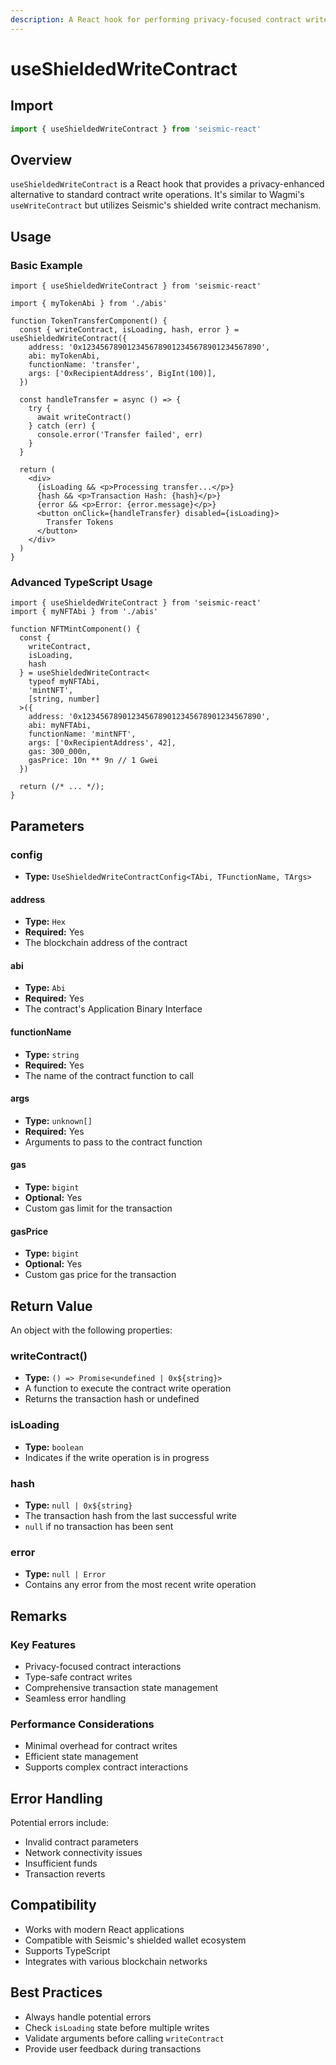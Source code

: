 ```yaml
---
description: A React hook for performing privacy-focused contract write operations with enhanced security and type safety.
---
```


# useShieldedWriteContract

## Import

```ts
import { useShieldedWriteContract } from 'seismic-react'
```

## Overview

`useShieldedWriteContract` is a React hook that provides a privacy-enhanced alternative to standard contract write operations. It's similar to Wagmi's `useWriteContract` but utilizes Seismic's shielded write contract mechanism.

## Usage

### Basic Example

```tsx
import { useShieldedWriteContract } from 'seismic-react'

import { myTokenAbi } from './abis'

function TokenTransferComponent() {
  const { writeContract, isLoading, hash, error } = useShieldedWriteContract({
    address: '0x1234567890123456789012345678901234567890',
    abi: myTokenAbi,
    functionName: 'transfer',
    args: ['0xRecipientAddress', BigInt(100)],
  })

  const handleTransfer = async () => {
    try {
      await writeContract()
    } catch (err) {
      console.error('Transfer failed', err)
    }
  }

  return (
    <div>
      {isLoading && <p>Processing transfer...</p>}
      {hash && <p>Transaction Hash: {hash}</p>}
      {error && <p>Error: {error.message}</p>}
      <button onClick={handleTransfer} disabled={isLoading}>
        Transfer Tokens
      </button>
    </div>
  )
}
```

### Advanced TypeScript Usage

```tsx
import { useShieldedWriteContract } from 'seismic-react'
import { myNFTAbi } from './abis'

function NFTMintComponent() {
  const {
    writeContract,
    isLoading,
    hash
  } = useShieldedWriteContract<
    typeof myNFTAbi,
    'mintNFT',
    [string, number]
  >({
    address: '0x1234567890123456789012345678901234567890',
    abi: myNFTAbi,
    functionName: 'mintNFT',
    args: ['0xRecipientAddress', 42],
    gas: 300_000n,
    gasPrice: 10n ** 9n // 1 Gwei
  })

  return (/* ... */);
}
```

## Parameters

### config

- **Type:** `UseShieldedWriteContractConfig<TAbi, TFunctionName, TArgs>`

#### address

- **Type:** `Hex`
- **Required:** Yes
- The blockchain address of the contract

#### abi

- **Type:** `Abi`
- **Required:** Yes
- The contract's Application Binary Interface

#### functionName

- **Type:** `string`
- **Required:** Yes
- The name of the contract function to call

#### args

- **Type:** `unknown[]`
- **Required:** Yes
- Arguments to pass to the contract function

#### gas

- **Type:** `bigint`
- **Optional:** Yes
- Custom gas limit for the transaction

#### gasPrice

- **Type:** `bigint`
- **Optional:** Yes
- Custom gas price for the transaction

## Return Value

An object with the following properties:

### writeContract()

- **Type:** `() => Promise<undefined | 0x${string}>`
- A function to execute the contract write operation
- Returns the transaction hash or undefined

### isLoading

- **Type:** `boolean`
- Indicates if the write operation is in progress

### hash

- **Type:** `null | 0x${string}`
- The transaction hash from the last successful write
- `null` if no transaction has been sent

### error

- **Type:** `null | Error`
- Contains any error from the most recent write operation

## Remarks

### Key Features

- Privacy-focused contract interactions
- Type-safe contract writes
- Comprehensive transaction state management
- Seamless error handling

### Performance Considerations

- Minimal overhead for contract writes
- Efficient state management
- Supports complex contract interactions

## Error Handling

Potential errors include:

- Invalid contract parameters
- Network connectivity issues
- Insufficient funds
- Transaction reverts

## Compatibility

- Works with modern React applications
- Compatible with Seismic's shielded wallet ecosystem
- Supports TypeScript
- Integrates with various blockchain networks

## Best Practices

- Always handle potential errors
- Check `isLoading` state before multiple writes
- Validate arguments before calling `writeContract`
- Provide user feedback during transactions
